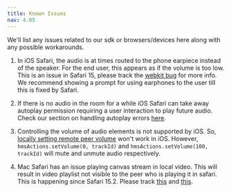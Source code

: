```yaml
---
title: Known Issues
nav: 4.05
---
```


We'll list any issues related to our sdk or browsers/devices here along with any possible workarounds.

1. In iOS Safari, the audio is at times routed to the phone earpiece instead of the speaker. For the end user, this appears as if
   the volume is too low. This is an issue in Safari 15, please track the [webkit bug](https://bugs.webkit.org/show_bug.cgi?id=230902) for more info. We recommend
   showing a prompt for using earphones to the user till this is fixed by Safari.

2. If there is no audio in the room for a while iOS Safari can take away autoplay permission requiring a user interaction
   to play future audio. Check our section on handling autoplay errors [here](../features/error-handling#handling-autoplay-error).

3. Controlling the volume of audio elements is not supported by iOS. So, [locally setting remote peer volume](../advanced-features/volume-control) won't work in iOS.
   However, `hmsActions.setVolume(0, trackId)` and `hmsActions.setVolume(100, trackId)` will mute and unmute audio respectively.

4. Mac Safari has an issue playing canvas stream in local video. This will result in video playlist not visible to the peer who is playing it in safari. This is happening
   since Safari 15.2. Please track [this](https://bugs.webkit.org/show_bug.cgi?id=181663) and [this](https://bugs.webkit.org/show_bug.cgi?id=230621).
